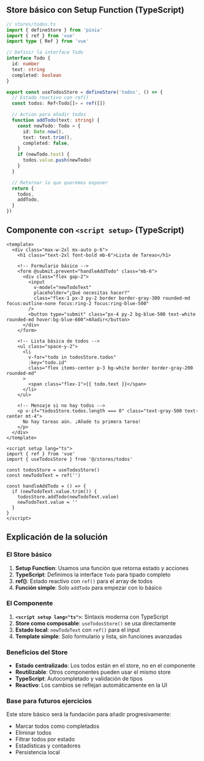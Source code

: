 ## Store básico con Setup Function (TypeScript)

```typescript
// stores/todos.ts
import { defineStore } from 'pinia'
import { ref } from 'vue'
import type { Ref } from 'vue'

// Definir la interface Todo
interface Todo {
  id: number
  text: string
  completed: boolean
}

export const useTodosStore = defineStore('todos', () => {
  // Estado reactivo con ref()
  const todos: Ref<Todo[]> = ref([])

  // Action para añadir todos
  function addTodo(text: string) {
    const newTodo: Todo = {
      id: Date.now(),
      text: text.trim(),
      completed: false,
    }
    if (newTodo.text) {
      todos.value.push(newTodo)
    }
  }

  // Retornar lo que queremos exponer
  return {
    todos,
    addTodo,
  }
})
```

## Componente con `<script setup>` (TypeScript)

```vue
<template>
  <div class="max-w-2xl mx-auto p-6">
    <h1 class="text-2xl font-bold mb-6">Lista de Tareas</h1>

    <!-- Formulario básico -->
    <form @submit.prevent="handleAddTodo" class="mb-6">
      <div class="flex gap-2">
        <input
          v-model="newTodoText"
          placeholder="¿Qué necesitas hacer?"
          class="flex-1 px-3 py-2 border border-gray-300 rounded-md focus:outline-none focus:ring-2 focus:ring-blue-500"
        />
        <button type="submit" class="px-4 py-2 bg-blue-500 text-white rounded-md hover:bg-blue-600">Añadir</button>
      </div>
    </form>

    <!-- Lista básica de todos -->
    <ul class="space-y-2">
      <li
        v-for="todo in todosStore.todos"
        :key="todo.id"
        class="flex items-center p-3 bg-white border border-gray-200 rounded-md"
      >
        <span class="flex-1">{{ todo.text }}</span>
      </li>
    </ul>

    <!-- Mensaje si no hay todos -->
    <p v-if="todosStore.todos.length === 0" class="text-gray-500 text-center mt-4">
      No hay tareas aún. ¡Añade tu primera tarea!
    </p>
  </div>
</template>

<script setup lang="ts">
import { ref } from 'vue'
import { useTodosStore } from '@/stores/todos'

const todosStore = useTodosStore()
const newTodoText = ref('')

const handleAddTodo = () => {
  if (newTodoText.value.trim()) {
    todosStore.addTodo(newTodoText.value)
    newTodoText.value = ''
  }
}
</script>
```

## Explicación de la solución

### El Store básico

1. **Setup Function**: Usamos una función que retorna estado y acciones
2. **TypeScript**: Definimos la interface `Todo` para tipado completo
3. **ref()**: Estado reactivo con `ref()` para el array de todos
4. **Función simple**: Solo `addTodo` para empezar con lo básico

### El Componente

1. **`<script setup lang="ts">`**: Sintaxis moderna con TypeScript
2. **Store como composable**: `useTodosStore()` se usa directamente
3. **Estado local**: `newTodoText` con `ref()` para el input
4. **Template simple**: Solo formulario y lista, sin funciones avanzadas

### Beneficios del Store

- **Estado centralizado**: Los todos están en el store, no en el componente
- **Reutilizable**: Otros componentes pueden usar el mismo store
- **TypeScript**: Autocompletado y validación de tipos
- **Reactivo**: Los cambios se reflejan automáticamente en la UI

### Base para futuros ejercicios

Este store básico será la fundación para añadir progresivamente:

- Marcar todos como completados
- Eliminar todos
- Filtrar todos por estado
- Estadísticas y contadores
- Persistencia local

